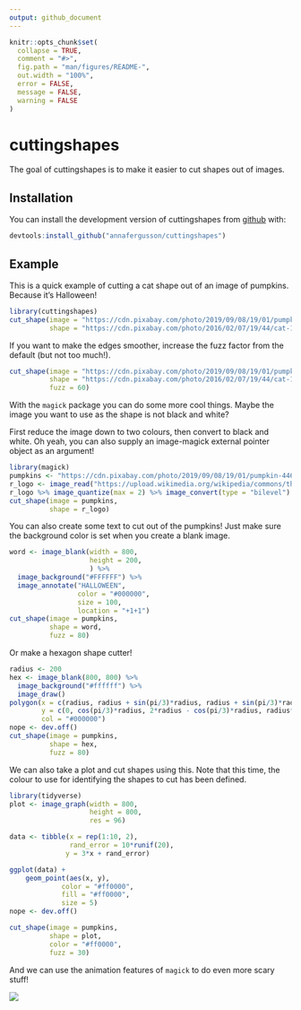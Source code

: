 ---
output: github_document
---

<!-- README.md is generated from README.Rmd. Please edit that file -->

```{r, include = FALSE}
knitr::opts_chunk$set(
  collapse = TRUE,
  comment = "#>",
  fig.path = "man/figures/README-",
  out.width = "100%",
  error = FALSE,
  message = FALSE, 
  warning = FALSE
)
```
# cuttingshapes

<!-- badges: start -->
<!-- badges: end -->

The goal of cuttingshapes is to make it easier to cut shapes out of images.

## Installation

You can install the development version of cuttingshapes from [github](https://github.com/annafergusson/cuttingshapes) with:

``` r
devtools:install_github("annafergusson/cuttingshapes")
```

## Example

This is a quick example of cutting a cat shape out of an image of pumpkins. Because it's Halloween!

```{r example1}
library(cuttingshapes)
cut_shape(image = "https://cdn.pixabay.com/photo/2019/09/08/19/01/pumpkin-4461665_1280.jpg",
          shape = "https://cdn.pixabay.com/photo/2016/02/07/19/44/cat-1185453_960_720.png")
```
If you want to make the edges smoother, increase the fuzz factor from the default (but not too much!).

```{r example2}
cut_shape(image = "https://cdn.pixabay.com/photo/2019/09/08/19/01/pumpkin-4461665_1280.jpg",
          shape = "https://cdn.pixabay.com/photo/2016/02/07/19/44/cat-1185453_960_720.png",
          fuzz = 60)
```

With the `magick` package you can do some more cool things.
Maybe the image you want to use as the shape is not black and white?

First reduce the image down to two colours, then convert to black and white.
Oh yeah, you can also supply an image-magick external pointer object as an argument!

```{r example3}
library(magick)
pumpkins <- "https://cdn.pixabay.com/photo/2019/09/08/19/01/pumpkin-4461665_1280.jpg"
r_logo <- image_read("https://upload.wikimedia.org/wikipedia/commons/thumb/1/1b/R_logo.svg/1448px-R_logo.svg.png")
r_logo %>% image_quantize(max = 2) %>% image_convert(type = "bilevel") -> r_logo
cut_shape(image = pumpkins,
          shape = r_logo)
```

You can also create some text to cut out of the pumpkins! Just make sure the background color is set when you create a blank image.

```{r example4}
word <- image_blank(width = 800, 
                    height = 200,
                    ) %>%
  image_background("#FFFFFF") %>%
  image_annotate("HALLOWEEN", 
                 color = "#000000", 
                 size = 100, 
                 location = "+1+1")
cut_shape(image = pumpkins,
          shape = word,
          fuzz = 80)
```

Or make a hexagon shape cutter!

```{r example5}
radius <- 200
hex <- image_blank(800, 800) %>%
  image_background("#ffffff") %>%
  image_draw()
polygon(x = c(radius, radius + sin(pi/3)*radius, radius + sin(pi/3)*radius, radius, radius - sin(pi/3)*radius, radius - sin(pi/3)*radius), 
        y = c(0, cos(pi/3)*radius, 2*radius - cos(pi/3)*radius, radius*2, 2*radius - cos(pi/3)*radius, cos(pi/3)*radius), 
        col = "#000000")
nope <- dev.off()
cut_shape(image = pumpkins,
          shape = hex,
          fuzz = 80)
```

We can also take a plot and cut shapes using this. Note that this time, the colour to use for identifying the shapes to cut has been defined. 

```{r example6}
library(tidyverse)
plot <- image_graph(width = 800, 
                    height = 800,
                    res = 96)

data <- tibble(x = rep(1:10, 2),
               rand_error = 10*runif(20),
              y = 3*x + rand_error)

ggplot(data) +
    geom_point(aes(x, y), 
             color = "#ff0000",
             fill = "#ff0000",
             size = 5)
nope <- dev.off()

cut_shape(image = pumpkins,
          shape = plot,
          color = "#ff0000",
          fuzz = 30)
```

And we can use the animation features of `magick` to do even more scary stuff!

![](scary.gif)

